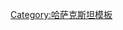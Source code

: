 {{Navbox
|name=阿特劳州
|title=[[File:Flag of Kazakhstan.svg|35px|Flag of Kazakhstan]] [[阿特劳州]]
|state={{{state|autocollapse}}}
|listclass=hlist
|image=[[File:Atirau obl.svg|160px]]
|above=首府: '''[[阿特劳]]'''
|titlestyle=background:#7cdefa
|group1=区
|list1=
*[[英杰尔区]]
*[[伊萨泰区]]
*[[库尔曼加兹区]]
*[[克孜尔科加区]]
*[[马卡特区 (哈萨克斯坦)|马卡特区]]
*[[马哈姆别特区]]
*[[Zhylyoi District|Zhylyoi]]
|group2=主要城市
|list2=
*[[阿特劳]]
*[[库利萨雷]]
}}<noinclude>
{{collapsible option}}
[[Category:哈萨克斯坦模板]]
</noinclude>